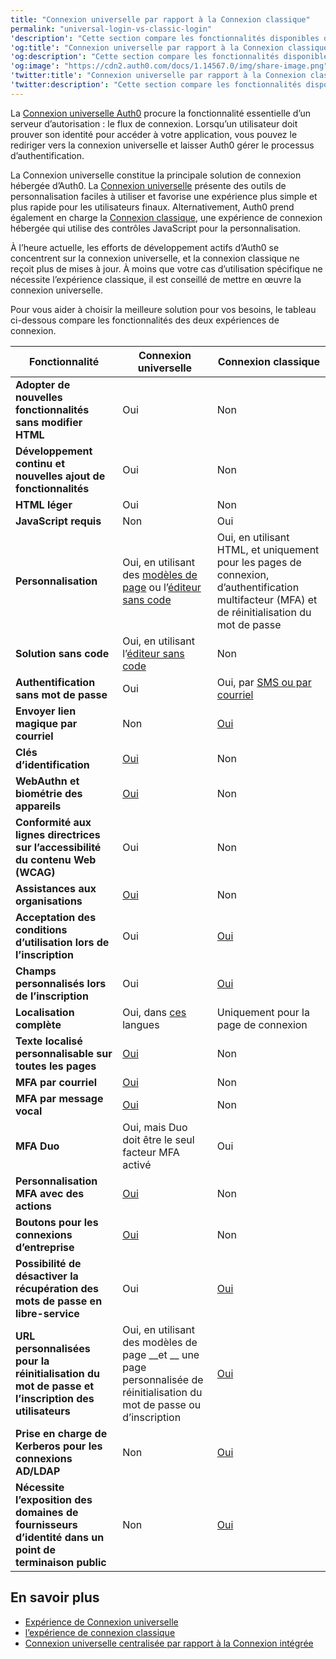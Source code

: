 ---
title: "Connexion universelle par rapport à la Connexion classique"
permalink: "universal-login-vs-classic-login"
'description': "Cette section compare les fonctionnalités disponibles dans les expériences de Connexion universelle et de Connexion classique."
'og:title': "Connexion universelle par rapport à la Connexion classique"
'og:description': "Cette section compare les fonctionnalités disponibles dans les expériences de Connexion universelle et de Connexion classique."
'og:image': "https://cdn2.auth0.com/docs/1.14567.0/img/share-image.png"
'twitter:title': "Connexion universelle par rapport à la Connexion classique"
'twitter:description': "Cette section compare les fonctionnalités disponibles dans les expériences de Connexion universelle et de Connexion classique."
---

La [Connexion universelle Auth0](/docs/docs/fr-ca/authenticate/login/auth0-universal-login) procure la fonctionnalité essentielle d’un serveur d’autorisation : le flux de connexion. Lorsqu’un utilisateur doit prouver son identité pour accéder à votre application, vous pouvez le rediriger vers la connexion universelle et laisser Auth0 gérer le processus d’authentification.

La Connexion universelle constitue la principale solution de connexion hébergée d’Auth0. La [Connexion universelle](/docs/docs/fr-ca/authenticate/login/auth0-universal-login/universal-login-vs-classic-login/universal-experience) présente des outils de personnalisation faciles à utiliser et favorise une expérience plus simple et plus rapide pour les utilisateurs finaux. Alternativement, Auth0 prend également en charge la [Connexion classique](/docs/docs/fr-ca/authenticate/login/auth0-universal-login/universal-login-vs-classic-login/classic-experience), une expérience de connexion hébergée qui utilise des contrôles JavaScript pour la personnalisation.

<Warning>

À l’heure actuelle, les efforts de développement actifs d’Auth0 se concentrent sur la connexion universelle, et la connexion classique ne reçoit plus de mises à jour. À moins que votre cas d’utilisation spécifique ne nécessite l’expérience classique, il est conseillé de mettre en œuvre la connexion universelle.

</Warning>

Pour vous aider à choisir la meilleure solution pour vos besoins, le tableau ci-dessous compare les fonctionnalités des deux expériences de connexion.

<table class="table"><thead>
<tr>
<th><strong>Fonctionnalité</strong></th>
<th><strong>Connexion universelle</strong></th>
<th><strong>Connexion classique</strong></th>
</tr>
</thead>
<tbody>
<tr>
<td><strong>Adopter de nouvelles fonctionnalités sans modifier HTML</strong></td>
<td>Oui</td>
<td>Non</td>
</tr>
<tr>
<td><strong>Développement continu et nouvelles ajout de fonctionnalités</strong></td>
<td>Oui</td>
<td>Non</td>
</tr>
<tr>
<td><strong>HTML léger</strong></td>
<td>Oui</td>
<td>Non</td>
</tr>
<tr>
<td><strong>JavaScript requis</strong></td>
<td>Non</td>
<td>Oui</td>
</tr>
<tr>
<td><strong>Personnalisation</strong></td>
<td>Oui, en utilisant des <a href="/docs/docs/fr-ca/customize/universal-login-pages/universal-login-page-templates" title="Universal login page templates">modèles de page</a> ou l’<a href="/docs/docs/fr-ca/customize/universal-login-pages/customize-new-universal-login-with-the-no-code-editor">éditeur sans code</a></td>
<td>Oui, en utilisant HTML, et uniquement pour les pages de connexion, d’authentification multifacteur (MFA) et de réinitialisation du mot de passe</td>
</tr>
<tr>
<td><strong>Solution sans code</strong></td>
<td>Oui, en utilisant l’<a href="/docs/docs/fr-ca/customize/universal-login-pages/customize-new-universal-login-with-the-no-code-editor">éditeur sans code</a></td>
<td>Non</td>
</tr>
<tr>
<td><strong>Authentification sans mot de passe</strong></td>
<td>Oui</td>
<td>Oui, par <a href="/docs/docs/fr-ca/connections/passwordless">SMS ou par courriel</a></td>
</tr>
<tr>
<td><strong>Envoyer lien magique par courriel</strong></td>
<td>Non</td>
<td><a href="/docs/docs/fr-ca/authenticate/passwordless/authentication-methods/email-magic-link">Oui</a></td>
</tr>
<tr>
<td><strong>Clés d’identification</strong></td>
<td><a href="/docs/docs/fr-ca/authenticate/database-connections/passkeys" title="Passkeys">Oui</a></td>
<td>Non</td>
</tr>
<tr>
<td><strong>WebAuthn et biométrie des appareils</strong></td>
<td><a href="/docs/docs/fr-ca/mfa/fido-authentication-with-webauthn">Oui</a></td>
<td>Non</td>
</tr>
<tr>
<td><strong>Conformité aux lignes directrices sur l’accessibilité du contenu Web (WCAG)</strong></td>
<td>Oui</td>
<td>Non</td>
</tr>
<tr>
<td><strong>Assistances aux organisations</strong></td>
<td><a href="/docs/docs/fr-ca/organizations">Oui</a></td>
<td>Non</td>
</tr>
<tr>
<td><strong>Acceptation des conditions d’utilisation lors de l’inscription</strong></td>
<td>Oui</td>
<td><a href="/docs/docs/fr-ca/libraries/lock/lock-configuration#showterms-boolean-">Oui</a></td>
</tr>
<tr>
<td><strong>Champs personnalisés lors de l’inscription</strong></td>
<td>Oui</td>
<td><a href="/docs/docs/fr-ca/libraries/lock/lock-configuration#additionalsignupfields-array-">Oui</a></td>
</tr>
<tr>
<td><strong>Localisation complète</strong></td>
<td>Oui, dans <a href="/docs/docs/fr-ca/universal-login/i18n">ces</a> langues</td>
<td>Uniquement pour la page de connexion</td>
</tr>
<tr>
<td><strong>Texte localisé personnalisable sur toutes les pages</strong></td>
<td><a href="/docs/docs/fr-ca/universal-login/text-customization">Oui</a></td>
<td>Non</td>
</tr>
<tr>
<td><strong>MFA par courriel</strong></td>
<td><a href="/docs/docs/fr-ca/mfa/configure-email-notifications-for-mfa">Oui</a></td>
<td>Non</td>
</tr>
<tr>
<td><strong>MFA par message vocal</strong></td>
<td><a href="/docs/docs/fr-ca/mfa/configure-sms-voice-notifications-mfa">Oui</a></td>
<td>Non</td>
</tr>
<tr>
<td><strong>MFA Duo</strong></td>
<td>Oui, mais Duo doit être le seul facteur MFA activé</td>
<td>Oui</td>
</tr>
<tr>
<td><strong>Personnalisation MFA avec des actions</strong></td>
<td><a href="/docs/docs/fr-ca/secure/multi-factor-authentication/customize-mfa-selection-nul">Oui</a></td>
<td>Non</td>
</tr>
<tr>
<td><strong>Boutons pour les connexions d’entreprise</strong></td>
<td><a href="/docs/docs/fr-ca/universal-login/identifier-first#define-home-realm-discovery-identity-providers">Oui</a></td>
<td>Non</td>
</tr>
<tr>
<td><strong>Possibilité de désactiver la récupération des mots de passe en libre-service</strong></td>
<td>Oui</td>
<td><a href="/docs/docs/fr-ca/libraries/lock/lock-configuration#allowforgotpassword-bool%C3%A9en">Oui</a></td>
</tr>
<tr>
<td><strong>URL personnalisées pour la réinitialisation du mot de passe et l’inscription des utilisateurs</strong></td>
<td>Oui, en utilisant des modèles de page __et __ une page personnalisée de réinitialisation du mot de passe ou d’inscription</td>
<td><a href="/docs/docs/fr-ca/libraries/lock/lock-configuration#forgotpasswordlink-cha%C3%AEne-">Oui</a></td>
</tr>
<tr>
<td><strong>Prise en charge de Kerberos pour les connexions AD/LDAP</strong></td>
<td>Non</td>
<td><a href="/docs/docs/fr-ca/extensions/ad-ldap-connector/configure-ad-ldap-connector-with-kerberos#auto-login-with-lock">Oui</a></td>
</tr>
<tr>
<td><strong>Nécessite l’exposition des domaines de fournisseurs d’identité dans un point de terminaison public</strong></td>
<td>Non</td>
<td><a href="/docs/docs/fr-ca/config/tenant-settings#advanced">Oui</a></td>
</tr>
</tbody>
</table>

## En savoir plus

* [Expérience de Connexion universelle](/docs/docs/fr-ca/authenticate/login/auth0-universal-login/universal-login-vs-classic-login/universal-experience)
* [l’expérience de connexion classique](/docs/docs/fr-ca/authenticate/login/auth0-universal-login/universal-login-vs-classic-login/classic-experience)
* [Connexion universelle centralisée par rapport à la Connexion intégrée](/docs/docs/fr-ca/authenticate/login/universal-vs-embedded-login)
